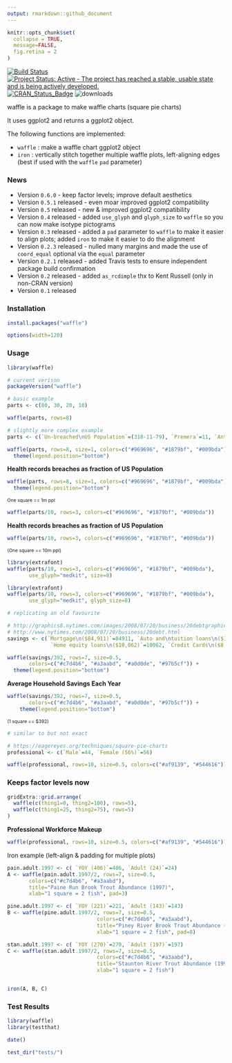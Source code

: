 ```yaml
---
output: rmarkdown::github_document
---
```

```r
knitr::opts_chunk$set(
  collapse = TRUE,
  message=FALSE,
  fig.retina = 2
)
```
[![Build Status](https://travis-ci.org/hrbrmstr/waffle.svg)](https://travis-ci.org/hrbrmstr/waffle) 
[![Project Status: Active - The project has reached a stable, usable state and is being actively developed.](http://www.repostatus.org/badges/0.1.0/active.svg)](http://www.repostatus.org/#active) 
[![CRAN_Status_Badge](http://www.r-pkg.org/badges/version/waffle)](https://cran.r-project.org/package=waffle)
![downloads](http://cranlogs.r-pkg.org/badges/grand-total/waffle)

waffle is a package to make waffle charts (square pie charts)

It uses ggplot2 and returns a ggplot2 object.

The following functions are implemented:

- `waffle` : make a waffle chart ggplot2 object
- `iron` : vertically stitch together multiple waffle plots, left-aligning edges (best if used with the `waffle` `pad` parameter)

### News

- Version `0.6.0` - keep factor levels; improve default aesthetics
- Version `0.5.1` released - even moar improved ggplot2 compatibility
- Version `0.5` released - new & improved ggplot2 compatibility
- Version `0.4` released - added `use_glyph` and `glyph_size` to `waffle` so you can now make isotype pictograms
- Version `0.3` released - added a `pad` parameter to `waffle` to make it easier to align plots; added `iron` to make it easier to do the alignment
- Version `0.2.3` released - nulled many margins and made the use of `coord_equal` optional via the `equal` parameter
- Version `0.2.1` released - added Travis tests to ensure independent package build confirmation
- Version `0.2` released - added `as_rcdimple` thx to Kent Russell (only in non-CRAN version)
- Version `0.1` released

### Installation

```r
install.packages("waffle")
```

```r
options(width=120)
```

### Usage

```r
library(waffle)

# current verison
packageVersion("waffle")

# basic example
parts <- c(80, 30, 20, 10)
```

```r
waffle(parts, rows=8)
```

```r
# slightly more complex example
parts <- c(`Un-breached\nUS Population`=(318-11-79), `Premera`=11, `Anthem`=79)
```

```r
waffle(parts, rows=8, size=1, colors=c("#969696", "#1879bf", "#009bda")) +
  theme(legend.position="bottom")
```

**Health records breaches as fraction of US Population**
```r
waffle(parts, rows=8, size=1, colors=c("#969696", "#1879bf", "#009bda")) +
  theme(legend.position="bottom")
```

<span style="font-size:8pt">One square == 1m ppl</span>

```r
waffle(parts/10, rows=3, colors=c("#969696", "#1879bf", "#009bda")) 
```

**Health records breaches as fraction of US Population**
```r
waffle(parts/10, rows=3, colors=c("#969696", "#1879bf", "#009bda")) 
```

<span style="font-size:8pt">(One square == 10m ppl)</span>

```r
library(extrafont)
waffle(parts/10, rows=3, colors=c("#969696", "#1879bf", "#009bda"),
       use_glyph="medkit", size=8)
```

```r
library(extrafont)
waffle(parts/10, rows=3, colors=c("#969696", "#1879bf", "#009bda"),
       use_glyph="medkit", glyph_size=8)
```

```r
# replicating an old favourite

# http://graphics8.nytimes.com/images/2008/07/20/business/20debtgraphic.jpg
# http://www.nytimes.com/2008/07/20/business/20debt.html
savings <- c(`Mortgage\n($84,911)`=84911, `Auto and\ntuition loans\n($14,414)`=14414, 
              `Home equity loans\n($10,062)`=10062, `Credit Cards\n($8,565)`=8565)
```

```r
waffle(savings/392, rows=7, size=0.5, 
       colors=c("#c7d4b6", "#a3aabd", "#a0d0de", "#97b5cf")) +
  theme(legend.position="bottom")
```


**Average Household Savings Each Year**
```r
waffle(savings/392, rows=7, size=0.5, 
       colors=c("#c7d4b6", "#a3aabd", "#a0d0de", "#97b5cf")) +
    theme(legend.position="bottom")
```

<span style="font-size:8pt">(1 square == $392)</span>

```r
# similar to but not exact

# https://eagereyes.org/techniques/square-pie-charts
professional <- c(`Male`=44, `Female (56%)`=56)
```

```r
waffle(professional, rows=10, size=0.5, colors=c("#af9139", "#544616"))
```

### Keeps factor levels now

```r
gridExtra::grid.arrange(
  waffle(c(thing1=0, thing2=100), rows=5),  
  waffle(c(thing1=25, thing2=75), rows=5)
)
```


**Professional Workforce Makeup**

```r
waffle(professional, rows=10, size=0.5, colors=c("#af9139", "#544616"))
```

Iron example (left-align & padding for multiple plots)

```r
pain.adult.1997 <- c( `YOY (406)`=406, `Adult (24)`=24)
A <- waffle(pain.adult.1997/2, rows=7, size=0.5, 
       colors=c("#c7d4b6", "#a3aabd"), 
       title="Paine Run Brook Trout Abundance (1997)", 
       xlab="1 square = 2 fish", pad=3)

pine.adult.1997 <- c( `YOY (221)`=221, `Adult (143)`=143)
B <- waffle(pine.adult.1997/2, rows=7, size=0.5, 
                             colors=c("#c7d4b6", "#a3aabd"), 
                             title="Piney River Brook Trout Abundance (1997)", 
                             xlab="1 square = 2 fish", pad=8)

stan.adult.1997 <- c( `YOY (270)`=270, `Adult (197)`=197)
C <- waffle(stan.adult.1997/2, rows=7, size=0.5, 
                             colors=c("#c7d4b6", "#a3aabd"), 
                             title="Staunton River Trout Abundance (1997)", 
                             xlab="1 square = 2 fish")


iron(A, B, C)
```

### Test Results

```r
library(waffle)
library(testthat)

date()

test_dir("tests/")
```

